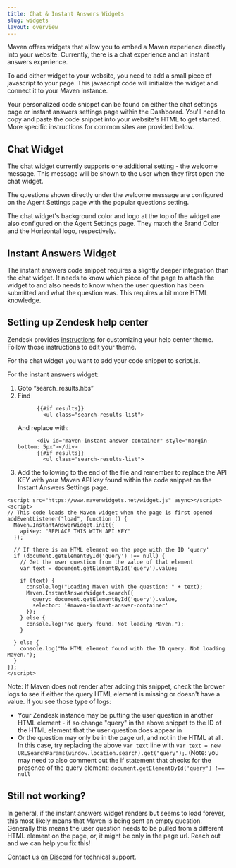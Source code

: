 ```yaml
---
title: Chat & Instant Answers Widgets
slug: widgets
layout: overview
---
```


Maven offers widgets that allow you to embed a Maven experience directly into your website. Currently, 
there is a chat experience and an instant answers experience.

To add either widget to your website, you need to add a small piece of javascript to your page. 
This javascript code will initialize the widget and connect it to your Maven instance.

Your personalized code snippet can be found on either the chat settings page or instant answers settings 
page within the Dashboard. You'll need to copy and paste the code snippet into your website's HTML to get started. 
More specific instructions for common sites are provided below.

## Chat Widget

The chat widget currently supports one additional setting - the welcome message. This message will be
shown to the user when they first open the chat widget. 

The questions shown directly under the welcome message are configured on the Agent Settings page with 
the popular questions setting.

The chat widget's background color and logo at the top of the widget are also configured on the Agent Settings page.
They match the Brand Color and the Horizontal logo, respectively.

## Instant Answers Widget

The instant answers code snippet requires a slightly deeper integration than the chat widget.
It needs to know which piece of the page to attach the widget to and also needs to know when the user question 
has been submitted and what the question was. This requires a bit more HTML knowledge.

## Setting up Zendesk help center

Zendesk provides [instructions](https://support.zendesk.com/hc/en-us/articles/4408839332250-Customizing-your-help-center-theme#topic_gxl_3qw_n3)
for customizing your help center theme. Follow those instructions to edit your theme.

For the chat widget you want to add your code snippet to script.js.

For the instant answers widget:

1. Goto “search_results.hbs”
2. Find
    ```
          {{#if results}}
            <ul class="search-results-list">
    ``` 
   And replace with:
    ```
          <div id="maven-instant-answer-container" style="margin-bottom: 5px"></div>
          {{#if results}}
            <ul class="search-results-list">
    ```
3. Add the following to the end of the file and remember to replace the API KEY with your Maven API key 
found within the code snippet on the Instant Answers Settings page.
```
<script src="https://www.mavenwidgets.net/widget.js" async></script>
<script>
// This code loads the Maven widget when the page is first opened
addEventListener("load", function () {
  Maven.InstantAnswerWidget.init({
    apiKey: "REPLACE THIS WITH API KEY"
  });

  // If there is an HTML element on the page with the ID 'query'
  if (document.getElementById('query') !== null) {
    // Get the user question from the value of that element
    var text = document.getElementById('query').value;

    if (text) {
      console.log("Loading Maven with the question: " + text);
      Maven.InstantAnswerWidget.search({
        query: document.getElementById('query').value,
        selector: '#maven-instant-answer-container'
      });
    } else {
      console.log("No query found. Not loading Maven.");
    }

  } else {
    console.log("No HTML element found with the ID query. Not loading Maven.");
  }
}); 
</script>
```

Note: If Maven does not render after adding this snippet, check the brower logs to see if either the query HTML element is missing or doesn't have a value. 
If you see those type of logs:
- Your Zendesk instance may be putting the user question in another HTML element - if so change "query" in the above snippet to the ID of the HTML element that the user question does appear in
- Or the question may only be in the page url, and not in the HTML at all. In this case, try replacing the above `var text` line with
  `var text = new URLSearchParams(window.location.search).get("query");`. (Note: you may need to also comment out the if statement that checks 
   for the presence of the query element: `document.getElementById('query') !== null`

## Still not working?

In general, if the instant answers widget renders but seems to load forever, this most likely means that Maven is being sent an empty question. 
Generally this means the user question needs to be pulled from a different HTML element on the page, or, it might be only in the page url. Reach out and we can help you fix this!

Contact us [on Discord](https://discord.mavenagi.com) for technical support.
